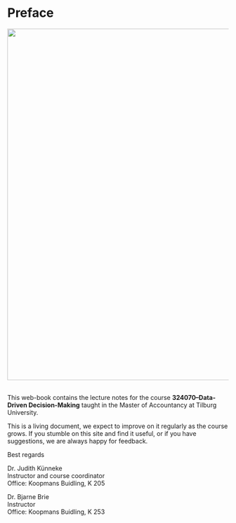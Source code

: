 # Preface {.unnumbered}

![](pics/P0/Banner 324070.jpg){#fig-dmdiag width="800px"}
&nbsp;

This web-book contains the lecture notes for the course **324070--Data-Driven Decision-Making** taught in the Master of Accountancy at Tilburg University. 

This is a living document, we expect to improve on it regularly as the course grows. If you stumble on this site and find it useful, or if you have suggestions, we are always happy for feedback.

Best regards


Dr. Judith Künneke<BR>
Instructor and course coordinator<BR>
Office: Koopmans Buidling, K 205

Dr. Bjarne Brie<BR>
Instructor<BR>
Office: Koopmans Buidling, K 253
